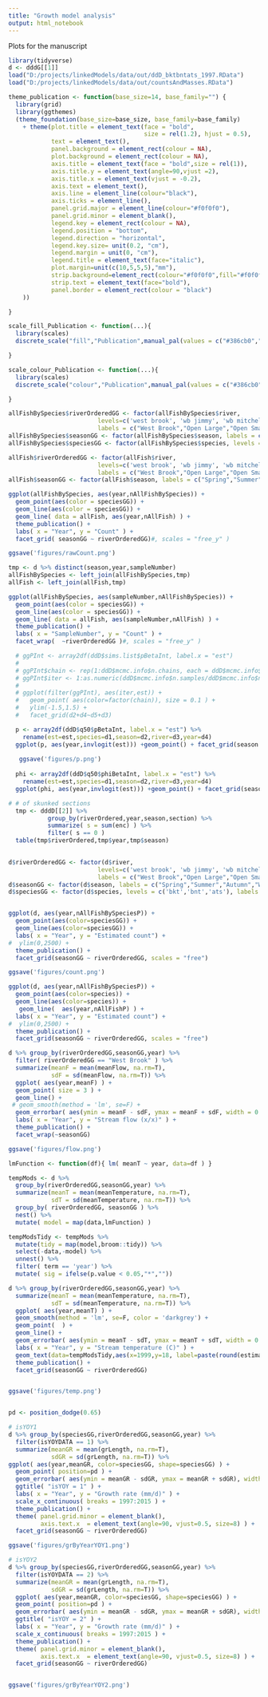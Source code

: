 ```yaml
---
title: "Growth model analysis"
output: html_notebook
---
```


Plots for the manuscript

```r
library(tidyverse)
d <- dddG[[1]]
load("D:/projects/linkedModels/data/out/ddD_bktbntats_1997.RData")
load("D:/projects/linkedModels/data/out/countsAndMasses.RData")
```

```r
theme_publication <- function(base_size=14, base_family="") {
  library(grid)
  library(ggthemes)
  (theme_foundation(base_size=base_size, base_family=base_family)
    + theme(plot.title = element_text(face = "bold",
                                      size = rel(1.2), hjust = 0.5),
            text = element_text(),
            panel.background = element_rect(colour = NA),
            plot.background = element_rect(colour = NA),
            axis.title = element_text(face = "bold",size = rel(1)),
            axis.title.y = element_text(angle=90,vjust =2),
            axis.title.x = element_text(vjust = -0.2),
            axis.text = element_text(),
            axis.line = element_line(colour="black"),
            axis.ticks = element_line(),
            panel.grid.major = element_line(colour="#f0f0f0"),
            panel.grid.minor = element_blank(),
            legend.key = element_rect(colour = NA),
            legend.position = "bottom",
            legend.direction = "horizontal",
            legend.key.size= unit(0.2, "cm"),
            legend.margin = unit(0, "cm"),
            legend.title = element_text(face="italic"),
            plot.margin=unit(c(10,5,5,5),"mm"),
            strip.background=element_rect(colour="#f0f0f0",fill="#f0f0f0"),
            strip.text = element_text(face="bold"),
            panel.border = element_rect(colour = "black")
    ))

}

scale_fill_Publication <- function(...){
  library(scales)
  discrete_scale("fill","Publication",manual_pal(values = c("#386cb0","#fdb462","#7fc97f","#ef3b2c","#662506","#a6cee3","#fb9a99","#984ea3","#ffff33")), ...)

}

scale_colour_Publication <- function(...){
  library(scales)
  discrete_scale("colour","Publication",manual_pal(values = c("#386cb0","#fdb462","#7fc97f","#ef3b2c","#662506","#a6cee3","#fb9a99","#984ea3","#ffff33")), ...)

}

```

```r
allFishBySpecies$riverOrderedGG <- factor(allFishBySpecies$river,
                         levels=c('west brook', 'wb jimmy', 'wb mitchell',"wb obear"),
                         labels = c("West Brook","Open Large","Open Small","Isolated Small"), ordered = T)
allFishBySpecies$seasonGG <- factor(allFishBySpecies$season, labels = c("Spring","Summer","Autumn","Winter"), ordered = T)
allFishBySpecies$speciesGG <- factor(allFishBySpecies$species, levels = c('bkt','bnt','ats'), labels = c("Brook Trout", "Brown Trout", "Atlantic Salmon"), ordered = T)

allFish$riverOrderedGG <- factor(allFish$river,
                         levels=c('west brook', 'wb jimmy', 'wb mitchell',"wb obear"),
                         labels = c("West Brook","Open Large","Open Small","Isolated Small"), ordered = T)
allFish$seasonGG <- factor(allFish$season, labels = c("Spring","Summer","Autumn","Winter"), ordered = T)

ggplot(allFishBySpecies, aes(year,nAllFishBySpecies)) +
  geom_point(aes(color = speciesGG)) +
  geom_line(aes(color = speciesGG)) +
  geom_line( data = allFish, aes(year,nAllFish) ) +
  theme_publication() +
  labs( x = "Year", y = "Count" ) +
  facet_grid( seasonGG ~ riverOrderedGG)#, scales = "free_y" )

ggsave('figures/rawCount.png')

tmp <- d %>% distinct(season,year,sampleNumber)
allFishBySpecies <- left_join(allFishBySpecies,tmp)
allFish <- left_join(allFish,tmp)

ggplot(allFishBySpecies, aes(sampleNumber,nAllFishBySpecies)) +
  geom_point(aes(color = speciesGG)) +
  geom_line(aes(color = speciesGG)) +
  geom_line( data = allFish, aes(sampleNumber,nAllFish) ) +
  theme_publication() +
  labs( x = "SampleNumber", y = "Count" ) +
  facet_wrap(  ~riverOrderedGG )#, scales = "free_y" )


```


```r
  # ggPInt <- array2df(ddD$sims.list$pBetaInt, label.x = "est")
  # 
  # ggPInt$chain <- rep(1:ddD$mcmc.info$n.chains, each = ddD$mcmc.info$n.samples/ddD$mcmc.info$n.chains)
  # ggPInt$iter <- 1:as.numeric(ddD$mcmc.info$n.samples/ddD$mcmc.info$n.chains)
  # 
  # ggplot(filter(ggPInt), aes(iter,est)) + 
  #   geom_point( aes(color=factor(chain)), size = 0.1 ) + 
  #   ylim(-1.5,1.5) + 
  #   facet_grid(d2+d4~d5+d3)

  p <- array2df(ddD$q50$pBetaInt, label.x = "est") %>%
    rename(est=est,species=d1,season=d2,river=d3,year=d4)
  ggplot(p, aes(year,invlogit(est))) +geom_point() + facet_grid(season ~ river + species)
 
   ggsave('figures/p.png')
  
  phi <- array2df(ddD$q50$phiBetaInt, label.x = "est") %>%
    rename(est=est,species=d1,season=d2,river=d3,year=d4)
  ggplot(phi, aes(year,invlogit(est))) +geom_point() + facet_grid(season ~ river + species)

# # of skunked sections    
  tmp <- dddD[[2]] %>%
           group_by(riverOrdered,year,season,section) %>%
           summarize( s = sum(enc) ) %>%
           filter( s == 0 )
  table(tmp$riverOrdered,tmp$year,tmp$season)
  
```


```r
d$riverOrderedGG <- factor(d$river,
                         levels=c('west brook', 'wb jimmy', 'wb mitchell',"wb obear"),
                         labels = c("West Brook","Open Large","Open Small","Isolated Small"), ordered = T)
d$seasonGG <- factor(d$season, labels = c("Spring","Summer","Autumn","Winter"), ordered = T)
d$speciesGG <- factor(d$species, levels = c('bkt','bnt','ats'), labels = c("Brook Trout", "Brown Trout", "Atlantic Salmon"), ordered = T)


ggplot(d, aes(year,nAllFishBySpeciesP)) +
  geom_point(aes(color=speciesGG)) +
  geom_line(aes(color=speciesGG)) +
  labs( x = "Year", y = "Estimated count") +
#  ylim(0,2500) +
  theme_publication() +
  facet_grid(seasonGG ~ riverOrderedGG, scales = "free")

ggsave('figures/count.png')

ggplot(d, aes(year,nAllFishBySpeciesP)) +
  geom_point(aes(color=species)) +
  geom_line(aes(color=species)) +
   geom_line(  aes(year,nAllFishP) ) +
  labs( x = "Year", y = "Estimated count") +
#  ylim(0,2500) +
  theme_publication() +
  facet_grid(seasonGG ~ riverOrderedGG, scales = "free")
```



```r
d %>% group_by(riverOrderedGG,seasonGG,year) %>%
  filter( riverOrderedGG == "West Brook" ) %>%
  summarize(meanF = mean(meanFlow, na.rm=T),
            sdF = sd(meanFlow, na.rm=T)) %>%
  ggplot( aes(year,meanF) ) +
  geom_point( size = 3 ) +
  geom_line() +
 # geom_smooth(method = 'lm', se=F) +
  geom_errorbar( aes(ymin = meanF - sdF, ymax = meanF + sdF, width = 0.33 ) ) +
  labs( x = "Year", y = "Stream flow (x/x)" ) +
  theme_publication() +
  facet_wrap(~seasonGG)

ggsave('figures/flow.png')

lmFunction <- function(df){ lm( meanT ~ year, data=df ) }

tempMods <- d %>%
  group_by(riverOrderedGG,seasonGG,year) %>%
  summarize(meanT = mean(meanTemperature, na.rm=T),
            sdT = sd(meanTemperature, na.rm=T)) %>%
  group_by( riverOrderedGG, seasonGG ) %>%
  nest() %>%
  mutate( model = map(data,lmFunction) )

tempModsTidy <- tempMods %>%
  mutate(tidy = map(model,broom::tidy)) %>%
  select(-data,-model) %>%
  unnest() %>%
  filter( term == 'year') %>%
  mutate( sig = ifelse(p.value < 0.05,"*",""))

d %>% group_by(riverOrderedGG,seasonGG,year) %>%
  summarize(meanT = mean(meanTemperature, na.rm=T),
            sdT = sd(meanTemperature, na.rm=T)) %>%
  ggplot( aes(year,meanT) ) +
  geom_smooth(method = 'lm', se=F, color = 'darkgrey') +
  geom_point(  ) +
  geom_line() +
  geom_errorbar( aes(ymin = meanT - sdT, ymax = meanT + sdT, width = 0.33 ) ) +
  labs( x = "Year", y = "Stream temperature (C)" ) +
  geom_text(data=tempModsTidy,aes(x=1999,y=18, label=paste(round(estimate,2),sig))) +
  theme_publication() +
  facet_grid(seasonGG ~ riverOrderedGG)


ggsave('figures/temp.png')
```

```r




```

```r

pd <- position_dodge(0.65)

# isYOY1
d %>% group_by(speciesGG,riverOrderedGG,seasonGG,year) %>%
  filter(isYOYDATA == 1) %>%
  summarize(meanGR = mean(grLength, na.rm=T),
            sdGR = sd(grLength, na.rm=T)) %>%
ggplot( aes(year,meanGR, color=speciesGG, shape=speciesGG) ) +
  geom_point( position=pd ) +
  geom_errorbar( aes(ymin = meanGR - sdGR, ymax = meanGR + sdGR), width = 0.33, position=pd ) +
  ggtitle( "isYOY = 1" ) +
  labs( x = "Year", y = "Growth rate (mm/d)" ) +
  scale_x_continuous( breaks = 1997:2015 ) +
  theme_publication() +
  theme( panel.grid.minor = element_blank(),
         axis.text.x  = element_text(angle=90, vjust=0.5, size=8) ) +
  facet_grid(seasonGG ~ riverOrderedGG)

ggsave('figures/grByYearYOY1.png')

# isYOY2
d %>% group_by(speciesGG,riverOrderedGG,seasonGG,year) %>%
  filter(isYOYDATA == 2) %>%
  summarize(meanGR = mean(grLength, na.rm=T),
            sdGR = sd(grLength, na.rm=T)) %>%
  ggplot( aes(year,meanGR, color=speciesGG, shape=speciesGG) ) +
  geom_point( position=pd ) +
  geom_errorbar( aes(ymin = meanGR - sdGR, ymax = meanGR + sdGR), width = 0.33, position=pd ) +
  ggtitle( "isYOY = 2" ) +
  labs( x = "Year", y = "Growth rate (mm/d)" ) +
  scale_x_continuous( breaks = 1997:2015 ) +
  theme_publication() +
  theme( panel.grid.minor = element_blank(),
         axis.text.x  = element_text(angle=90, vjust=0.5, size=8) ) +
  facet_grid(seasonGG ~ riverOrderedGG)


ggsave('figures/grByYearYOY2.png')


```

